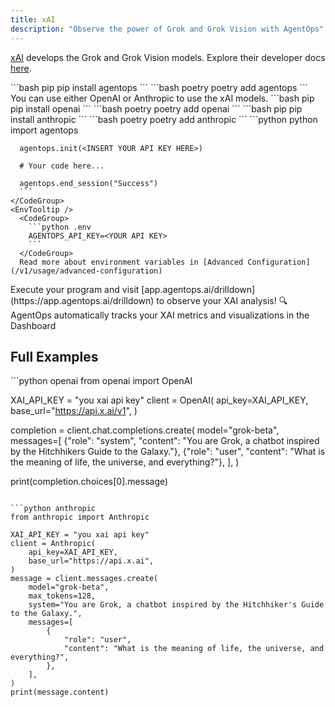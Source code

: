 ```yaml
---
title: xAI
description: "Observe the power of Grok and Grok Vision with AgentOps"
---
```



[xAI](https://x.ai) develops the Grok and Grok Vision models. Explore their developer docs [here](https://docs.x.ai/docs).

<Steps>
  <Step title="Install the AgentOps SDK">
    <CodeGroup>
      ```bash pip 
      pip install agentops
      ```
      ```bash poetry
      poetry add agentops
      ```
    </CodeGroup>
  </Step>
  <Step title="Install XAI libraries">
    <Note>
      You can use either OpenAI or Anthropic to use the xAI models.
    </Note>
    <CodeGroup>
      ```bash pip
      pip install openai
      ```
      ```bash poetry
      poetry add openai
      ```
    </CodeGroup>
    <CodeGroup>
      ```bash pip
      pip install anthropic
      ```
      ```bash poetry
      poetry add anthropic
      ```
    </CodeGroup>
  </Step>
  <Step title="Add AgentOps to your code">
    <CodeTooltip/>
    <CodeGroup>
      ```python python
      import agentops
      
      agentops.init(<INSERT YOUR API KEY HERE>)

      # Your code here...

      agentops.end_session("Success")
      ```
    </CodeGroup>
    <EnvTooltip />
      <CodeGroup>
        ```python .env
        AGENTOPS_API_KEY=<YOUR API KEY>
        ```
      </CodeGroup>
      Read more about environment variables in [Advanced Configuration](/v1/usage/advanced-configuration)
  </Step>
  <Step title="Run your Analysis">
    Execute your program and visit [app.agentops.ai/drilldown](https://app.agentops.ai/drilldown) to observe your XAI analysis! 🔍
    <Tip>
      AgentOps automatically tracks your XAI metrics and visualizations in the Dashboard
    </Tip>
  </Step>
</Steps>

## Full Examples

<CodeGroup>
```python openai
from openai import OpenAI

XAI_API_KEY = "you xai api key"
client = OpenAI(
    api_key=XAI_API_KEY,
    base_url="https://api.x.ai/v1",
)

completion = client.chat.completions.create(
    model="grok-beta",
    messages=[
        {"role": "system", "content": "You are Grok, a chatbot inspired by the Hitchhikers Guide to the Galaxy."},
        {"role": "user", "content": "What is the meaning of life, the universe, and everything?"},
    ],
)

print(completion.choices[0].message)
```

```python anthropic
from anthropic import Anthropic

XAI_API_KEY = "you xai api key"
client = Anthropic(
    api_key=XAI_API_KEY,
    base_url="https://api.x.ai",
)
message = client.messages.create(
    model="grok-beta",
    max_tokens=128,
    system="You are Grok, a chatbot inspired by the Hitchhiker's Guide to the Galaxy.",
    messages=[
        {
            "role": "user",
            "content": "What is the meaning of life, the universe, and everything?",
        },
    ],
)
print(message.content)
```
</CodeGroup>

<script type="module" src="/scripts/github_stars.js"></script>
<script type="module" src="/scripts/scroll-img-fadein-animation.js"></script>
<script type="module" src="/scripts/button_heartbeat_animation.js"></script>
<script type="css" src="/styles/styles.css"></script>
<script type="module" src="/scripts/adjust_api_dynamically.js"></script>
